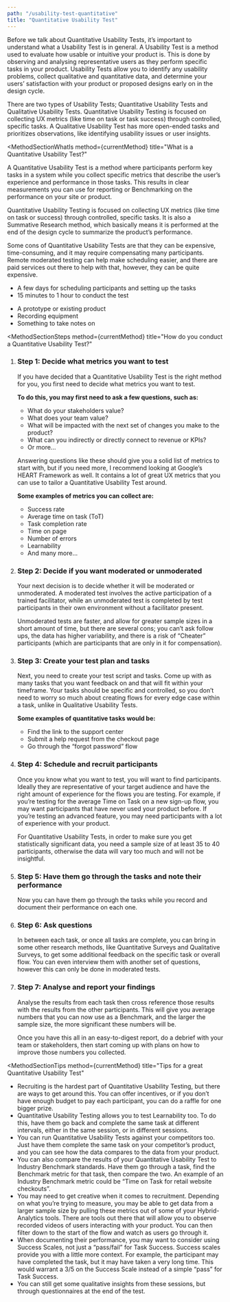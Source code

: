 ```yaml
---
path: "/usability-test-quantitative"
title: "Quantitative Usability Test"
---
```






<MethodLayout pageTitle={props.pageContext.frontmatter.title} method={currentMethod}>
  <SEO title={props.pageContext.frontmatter.title} />
  
  <MethodSectionIntro>
  <p>
    Before we talk about Quantitative Usability Tests, it’s important to understand what a Usability Test is in general. A Usability Test  is a method used to evaluate how usable or intuitive your product is. This is done by observing and analysing representative users as they perform specific tasks in your product. Usability Tests allow you to identify any usability problems, collect qualitative and quantitative data, and determine your users’ satisfaction with your product or proposed designs early on in the design cycle.
  </p>
  <p>
    There are two types of Usability Tests; Quantitative Usability Tests and Qualitative Usability Tests. Quantitative Usability Testing is focused on collecting UX metrics (like time on task or task success) through controlled, specific tasks. A Qualitative Usability Test has more open-ended tasks and prioritizes observations, like identifying usability issues or user insights. 
  </p>
  </MethodSectionIntro>

<MethodSectionWhatIs
  method={currentMethod}
  title="What is a Quantitative Usability Test?"
>
  <p>
    A Quantitative Usability Test is a method where participants perform key
    tasks in a system while you collect specific metrics that describe the
    user’s experience and performance in those tasks. This results in clear
    measurements you can use for reporting or Benchmarking on the performance on
    your site or product.
  </p>
  <p>
    Quantitative Usability Testing is focused on collecting UX metrics (like
    time on task or success) through controlled, specific tasks. It is also a
    Summative Research method, which basically means it is performed at the end
    of the design cycle to summarize the product’s performance.
  </p>
  <p>
    Some cons of Quantitative Usability Tests are that they can be expensive,
    time-consuming, and it may require compensating many participants. Remote
    moderated testing can help make scheduling easier, and there are paid
    services out there to help with that, however, they can be quite expensive.
  </p>
</MethodSectionWhatIs>

<MethodSectionNeeds title="What do you need for a Quantitative Usability Test?">
  <MethodSectionNeedsPartial type="time">
    <ul>
      <li>A few days for scheduling participants and setting up the tasks</li>
      <li>15 minutes to 1 hour to conduct the test</li>
    </ul>
  </MethodSectionNeedsPartial>
  <MethodSectionNeedsPartial type="materials">
    <ul>
      <li>A prototype or existing product</li>
      <li>Recording equipment</li>
      <li>Something to take notes on</li>
    </ul>
  </MethodSectionNeedsPartial>
</MethodSectionNeeds>

<MethodSectionSteps
  method={currentMethod}
  title="How do you conduct a Quantitative Usability Test?"
>
  <ol>
    <li>
      <h3>Step 1: Decide what metrics you want to test</h3>
      <p>
        If you have decided that a Quantitative Usability Test is the right
        method for you, you first need to decide what metrics you want to test.
      </p>
      <p>
        <strong>
          To do this, you may first need to ask a few questions, such as:
        </strong>
      </p>
      <ul>
        <li>What do your stakeholders value?</li>
        <li>What does your team value?</li>
        <li>
          What will be impacted with the next set of changes you make to the
          product?
        </li>
        <li>What can you indirectly or directly connect to revenue or KPIs?</li>
        <li>Or more...</li>
      </ul>
      <p>
        Answering questions like these should give you a solid list of metrics
        to start with, but if you need more, I recommend looking at Google’s
        HEART Framework as well. It contains a lot of great UX metrics that you
        can use to tailor a Quantitative Usability Test around.
      </p>
      <p>
        <strong>Some examples of metrics you can collect are:</strong>
      </p>
      <ul>
        <li>Success rate</li>
        <li>Average time on task (ToT)</li>
        <li>Task completion rate</li>
        <li>Time on page</li>
        <li>Number of errors</li>
        <li>Learnability</li>
        <li>And many more...</li>
      </ul>
    </li>
    <li>
      <h3>Step 2: Decide if you want moderated or unmoderated</h3>
      <p>
        Your next decision is to decide whether it will be moderated or
        unmoderated. A moderated test involves the active participation of a
        trained facilitator, while an unmoderated test is completed by test
        participants in their own environment without a facilitator present.
      </p>
      <p>
        Unmoderated tests are faster, and allow for greater sample sizes in a
        short amount of time, but there are several cons; you can’t ask follow
        ups, the data has higher variability, and there is a risk of “Cheater”
        participants (which are participants that are only in it for
        compensation).
      </p>
    </li>
    <li>
      <h3>Step 3: Create your test plan and tasks</h3>
      <p>
        Next, you need to create your test script and tasks. Come up with as
        many tasks that you want feedback on and that will fit within your
        timeframe. Your tasks should be specific and controlled, so you don’t
        need to worry so much about creating flows for every edge case within a
        task, unlike in Qualitative Usability Tests.
      </p>
      <p>
        <strong>Some examples of quantitative tasks would be:</strong>
      </p>
      <ul>
        <li>Find the link to the support center</li>
        <li>Submit a help request from the checkout page</li>
        <li>Go through the “forgot password” flow</li>
      </ul>
    </li>
    <li>
      <h3>Step 4: Schedule and recruit participants</h3>
      <p>
        Once you know what you want to test, you will want to find participants.
        Ideally they are representative of your target audience and have the
        right amount of experience for the flows you are testing. For example,
        if you’re testing for the average Time on Task on a new sign-up flow,
        you may want participants that have never used your product before. If
        you’re testing an advanced feature, you may need participants with a lot
        of experience with your product.
      </p>
      <p>
        For Quantitative Usability Tests, in order to make sure you get
        statistically significant data, you need a sample size of at least 35 to
        40 participants, otherwise the data will vary too much and will not be
        insightful.
      </p>
    </li>
    <li>
      <h3>Step 5: Have them go through the tasks and note their performance</h3>
      Now you can have them go through the tasks while you record and document their
      performance on each one.
    </li>
    <li>
      <h3>Step 6: Ask questions</h3>
      <p>
        In between each task, or once all tasks are complete, you can bring in
        some other research methods, like Quantitative Surveys and Qualitative
        Surveys, to get some additional feedback on the specific task or overall
        flow. You can even interview them with another set of questions, however
        this can only be done in moderated tests.
      </p>
    </li>
    <li>
      <h3>Step 7: Analyse and report your findings</h3>
      <p>
        Analyse the results from each task then cross reference those results
        with the results from the other participants. This will give you average
        numbers that you can now use as a Benchmark, and the larger the sample
        size, the more significant these numbers will be.
      </p>
      <p>
        Once you have this all in an easy-to-digest report, do a debrief with
        your team or stakeholders, then start coming up with plans on how to
        improve those numbers you collected.
      </p>
    </li>
  </ol>
</MethodSectionSteps>

<MethodSectionTips
  method={currentMethod}
  title="Tips for a great Quantitative Usability Test"
>
  <ul>
    <li>
      Recruiting is the hardest part of Quantitative Usability Testing, but
      there are ways to get around this. You can offer incentives, or if you
      don’t have enough budget to pay each participant, you can do a raffle for
      one bigger prize.
    </li>
    <li>
      Quantitative Usability Testing allows you to test Learnability too. To do
      this, have them go back and complete the same task at different intervals,
      either in the same session, or in different sessions.
    </li>
    <li>
      You can run Quantitative Usability Tests against your competitors too.
      Just have them complete the same task on your competitor’s product, and
      you can see how the data compares to the data from your product.
    </li>
    <li>
      You can also compare the results of your Quantitative Usability Test to
      Industry Benchmark standards. Have them go through a task, find the
      Benchmark metric for that task, then compare the two. An example of an
      Industry Benchmark metric could be “Time on Task for retail website
      checkouts”.
    </li>
    <li>
      You may need to get creative when it comes to recruitment. Depending on
      what you’re trying to measure, you may be able to get data from a larger
      sample size by pulling these metrics out of some of your Hybrid-Analytics
      tools. There are tools out there that will allow you to observe recorded
      videos of users interacting with your product. You can then filter down to
      the start of the flow and watch as users go through it.
    </li>
    <li>
      When documenting their performance, you may want to consider using Success
      Scales, not just a “pass/fail” for Task Success. Success scales provide
      you with a little more context. For example, the participant may have
      completed the task, but it may have taken a very long time. This would
      warrant a 3/5 on the Success Scale instead of a simple “pass” for Task
      Success.
    </li>
    <li>
      You can still get some qualitative insights from these sessions, but
      through questionnaires at the end of the test.
    </li>
  </ul>
</MethodSectionTips>

<MethodSectionResources method={currentMethod} />

</MethodLayout>
